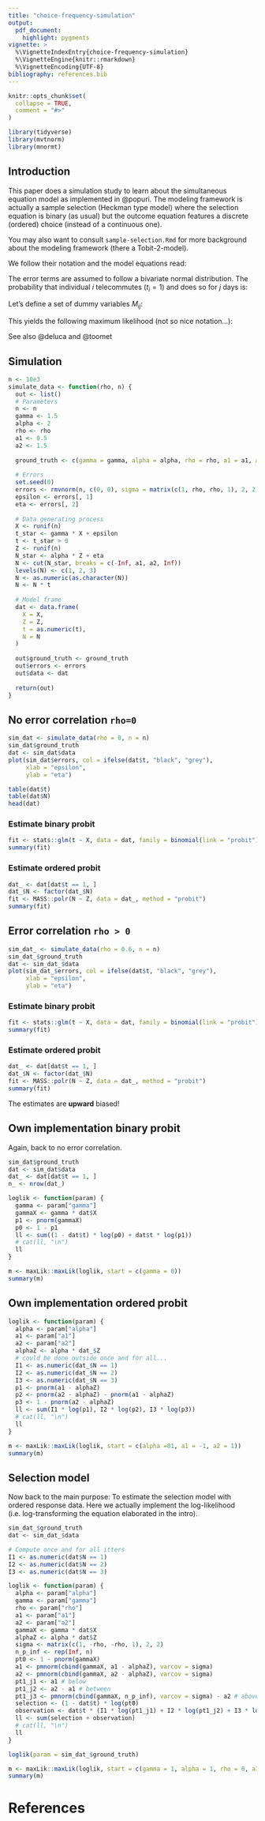 ```yaml
---
title: "choice-frequency-simulation"
output: 
  pdf_document:
    highlight: pygments
vignette: >
  %\VignetteIndexEntry{choice-frequency-simulation}
  %\VignetteEngine{knitr::rmarkdown}
  %\VignetteEncoding{UTF-8}
bibliography: references.bib
---
```


```r
knitr::opts_chunk$set(
  collapse = TRUE,
  comment = "#>"
)
```

```r
library(tidyverse)
library(mvtnorm)
library(mnormt)
```

## Introduction

This paper does a simulation study to learn about the simultaneous equation model as implemented in @popuri. The modeling framework is actually a sample selection (Heckman type model) where the selection equation is binary (as usual) but the outcome equation features a discrete (ordered) choice (instead of a continuous one).

You may also want to consult `sample-selection.Rmd` for more background about the modeling framework (there a Tobit-2-model).

We follow their notation and the model equations read:

\begin{align}
t_i^{*} = \mathbf{\gamma' X_i} + \varepsilon_i, \quad &t_i = 1 \ \text{if} \ t_i^{*} > 0 \ \text{and} \ t_i = 0 \ \text{otherwise} \\
N_i^{*} = \mathbf{\alpha' Z_i} + \eta_i, \quad &N_i = j \ \text{if} \ a_{j-1} < N_i^{*} \leq a_j, \\
&j = 1,2,\dots,J, \quad N_i \ \text{observed only if} \ t_i^{*} > 0 \nonumber
\end{align}

The error terms are assumed to follow a bivariate normal distribution. The probability that individual $i$ telecommutes ($t_i = 1$) and does so for $j$ days is:

\begin{align}
P(t_i = 1, N_i = j) &= \Phi_2(a_j - \mathbf{\alpha' Z_i}; \mathbf{\gamma' X_i}; -\rho) \\
&-\Phi_2(a_{j-1} - \mathbf{\alpha' Z_i}; \mathbf{\gamma' X_i}; -\rho) \nonumber
\end{align}

Let's define a set of dummy variables $M_{ij}$:

\begin{equation}
M_{ij} =
\begin{cases}
1 & \text{if} \ N_i = j (\text{i.e.}, a_{j-1} < N_i^{*} \leq a_j) \\
0 & \text{otherwise}
\end{cases}
\end{equation}

This yields the following maximum likelihood (not so nice notation...):

\begin{align}
L &= 
\prod_{i=1}^I \biggl\{ [1 - \Phi(\mathbf{\gamma' X_i})]^{1-t_i} 
\prod_{j=1}^J [\Phi_2(a_j - \mathbf{\alpha' Z_i}; \mathbf{\gamma' X_i}; -\rho) \\
&-\Phi_2(a_{j-1} - \mathbf{\alpha' Z_i}; \mathbf{\gamma' X_i}; -\rho)]^{M_{ij}}\biggr\}^{t_i} \nonumber
\end{align}

See also @deluca and @toomet

## Simulation

```r
n <- 10e3
simulate_data <- function(rho, n) {
  out <- list()
  # Parameters
  n <- n
  gamma <- 1.5
  alpha <- 2
  rho <- rho
  a1 <- 0.5
  a2 <- 1.5
  
  ground_truth <- c(gamma = gamma, alpha = alpha, rho = rho, a1 = a1, a2 = a2)
  
  # Errors
  set.seed(0)
  errors <- rmvnorm(n, c(0, 0), sigma = matrix(c(1, rho, rho, 1), 2, 2))
  epsilon <- errors[, 1]
  eta <- errors[, 2]
  
  # Data generating process
  X <- runif(n)
  t_star <- gamma * X + epsilon
  t <- t_star > 0
  Z <- runif(n)
  N_star <- alpha * Z + eta
  N <- cut(N_star, breaks = c(-Inf, a1, a2, Inf))
  levels(N) <- c(1, 2, 3)
  N <- as.numeric(as.character(N))
  N <- N * t
  
  # Model frame
  dat <- data.frame(
    X = X,
    Z = Z,
    t = as.numeric(t),
    N = N
  )
  
  out$ground_truth <- ground_truth
  out$errors <- errors
  out$data <- dat
  
  return(out)
}
```

## No error correlation `rho=0`

```r
sim_dat <- simulate_data(rho = 0, n = n)
sim_dat$ground_truth
dat <- sim_dat$data
plot(sim_dat$errors, col = ifelse(dat$t, "black", "grey"),
     xlab = "epsilon",
     ylab = "eta")

table(dat$t)
table(dat$N)
head(dat)
```

### Estimate binary probit

```r
fit <- stats::glm(t ~ X, data = dat, family = binomial(link = "probit"))
summary(fit)
```

### Estimate ordered probit

```r
dat_ <- dat[dat$t == 1, ]
dat_$N <- factor(dat_$N)
fit <- MASS::polr(N ~ Z, data = dat_, method = "probit")
summary(fit)
```

## Error correlation `rho > 0`

```r
sim_dat_ <- simulate_data(rho = 0.6, n = n)
sim_dat_$ground_truth
dat <- sim_dat_$data
plot(sim_dat_$errors, col = ifelse(dat$t, "black", "grey"),
     xlab = "epsilon",
     ylab = "eta")
```

### Estimate binary probit

```r
fit <- stats::glm(t ~ X, data = dat, family = binomial(link = "probit"))
summary(fit)
```

### Estimate ordered probit

```r
dat_ <- dat[dat$t == 1, ]
dat_$N <- factor(dat_$N)
fit <- MASS::polr(N ~ Z, data = dat_, method = "probit")
summary(fit)
```

The estimates are **upward** biased!

## Own implementation binary probit

Again, back to no error correlation.

```r
sim_dat$ground_truth
dat <- sim_dat$data
dat_ <- dat[dat$t == 1, ]
n_ <- nrow(dat_)
```


```r
loglik <- function(param) {
  gamma <- param["gamma"]
  gammaX <- gamma * dat$X
  p1 <- pnorm(gammaX)
  p0 <- 1 - p1
  ll <- sum((1 - dat$t) * log(p0) + dat$t * log(p1))
  # cat(ll, "\n")
  ll
}

m <- maxLik::maxLik(loglik, start = c(gamma = 0))
summary(m)
```

## Own implementation ordered probit

```r
loglik <- function(param) {
  alpha <- param["alpha"]
  a1 <- param["a1"]
  a2 <- param["a2"]
  alphaZ <- alpha * dat_$Z
  # could be done outside once and for all...
  I1 <- as.numeric(dat_$N == 1)
  I2 <- as.numeric(dat_$N == 2)
  I3 <- as.numeric(dat_$N == 3)
  p1 <- pnorm(a1 - alphaZ)
  p2 <- pnorm(a2 - alphaZ) - pnorm(a1 - alphaZ)
  p3 <- 1 - pnorm(a2 - alphaZ)
  ll <- sum(I1 * log(p1), I2 * log(p2), I3 * log(p3))
  # cat(ll, "\n")
  ll
}

m <- maxLik::maxLik(loglik, start = c(alpha =01, a1 = -1, a2 = 1))
summary(m)
```

## Selection model

Now back to the main purpose: To estimate the selection model with ordered response data. Here we actually implement the log-likelihood (i.e. log-transforming the equation elaborated in the intro).

```r
sim_dat_$ground_truth
dat <- sim_dat_$data

# Compute once and for all itters
I1 <- as.numeric(dat$N == 1)
I2 <- as.numeric(dat$N == 2)
I3 <- as.numeric(dat$N == 3)

loglik <- function(param) {
  alpha <- param["alpha"]
  gamma <- param["gamma"]
  rho <- param["rho"]
  a1 <- param["a1"]
  a2 <- param["a2"]
  gammaX <- gamma * dat$X
  alphaZ <- alpha * dat$Z
  sigma <- matrix(c(1, -rho, -rho, 1), 2, 2)
  n_p_inf <- rep(Inf, n)
  pt0 <- 1 - pnorm(gammaX)
  a1 <- pmnorm(cbind(gammaX, a1 - alphaZ), varcov = sigma)
  a2 <- pmnorm(cbind(gammaX, a2 - alphaZ), varcov = sigma)
  pt1_j1 <- a1 # below
  pt1_j2 <- a2 - a1 # between
  pt1_j3 <- pmnorm(cbind(gammaX, n_p_inf), varcov = sigma) - a2 # above (I think we should just use the CDF here, no?)
  selection <- (1 - dat$t) * log(pt0)
  observation <- dat$t * (I1 * log(pt1_j1) + I2 * log(pt1_j2) + I3 * log(pt1_j3))
  ll <- sum(selection + observation)
  # cat(ll, "\n")
  ll
}

loglik(param = sim_dat_$ground_truth)

m <- maxLik::maxLik(loglik, start = c(gamma = 1, alpha = 1, rho = 0, a1 = -1, a2 = 1))
summary(m)
```

# References
